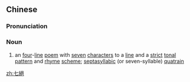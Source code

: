 ==Chinese==
{{zh-forms|s=七绝}}

===Pronunciation===
{{zh-pron
|m=qījué
|c=cat1 zyut6
|mn=qz,xm,zz:chhit-choa̍t
|cat=n
}}

===Noun===
{{zh-noun}}

# an [[four]]-[[line]] [[poem]] with [[seven]] [[character]]s to a [[line]] and a [[strict]] [[tonal]] [[pattern]] and [[rhyme]] [[scheme]]; [[septasyllabic]] (or seven-syllable) [[quatrain]]

[[zh:七絕]]